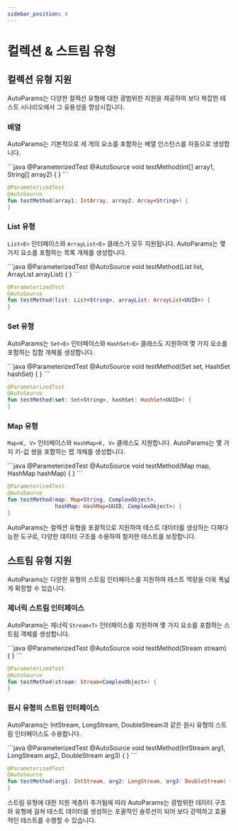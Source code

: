 ```yaml
---
sidebar_position: 4
---
```



# 컬렉션 & 스트림 유형

## 컬렉션 유형 지원

AutoParams는 다양한 컬렉션 유형에 대한 광범위한 지원을 제공하여 보다 복잡한 테스트 시나리오에서 그 유용성을 향상시킵니다.

### 배열

AutoParams는 기본적으로 세 개의 요소를 포함하는 배열 인스턴스를 자동으로 생성합니다.

<JavaKotlinCodeBlock>
```java
@ParameterizedTest
@AutoSource
void testMethod(int[] array1, String[] array2) {
}
```

```kotlin
@ParameterizedTest
@AutoSource
fun testMethod(array1: IntArray, array2: Array<String>) {
}
```
</JavaKotlinCodeBlock>

### List 유형

`List<E>` 인터페이스와 `ArrayList<E>` 클래스가 모두 지원됩니다. AutoParams는 몇 가지 요소를 포함하는 목록 개체를 생성합니다.

<JavaKotlinCodeBlock>
```java
@ParameterizedTest
@AutoSource
void testMethod(List<String> list, ArrayList<UUID> arrayList) {
}
```

```kotlin
@ParameterizedTest
@AutoSource
fun testMethod(list: List<String>, arrayList: ArrayList<UUID>) {
}
```
</JavaKotlinCodeBlock>

### Set 유형

AutoParams는 `Set<E>` 인터페이스와 `HashSet<E>` 클래스도 지원하여 몇 가지 요소를 포함하는 집합 개체를 생성합니다.

<JavaKotlinCodeBlock>
```java
@ParameterizedTest
@AutoSource
void testMethod(Set<String> set, HashSet<UUID> hashSet) {
}
```

```kotlin
@ParameterizedTest
@AutoSource
fun testMethod(set: Set<String>, hashSet: HashSet<UUID>) {
}
```
</JavaKotlinCodeBlock>

### Map 유형

`Map<K, V>` 인터페이스와 `HashMap<K, V>` 클래스도 지원합니다. AutoParams는 몇 가지 키-값 쌍을 포함하는 맵 개체를 생성합니다.

<JavaKotlinCodeBlock>
```java
@ParameterizedTest
@AutoSource
void testMethod(Map<String, ComplexObject> map,
                HashMap<UUID, ComplexObject> hashMap) {
}
```

```kotlin
@ParameterizedTest
@AutoSource
fun testMethod(map: Map<String, ComplexObject>,
               hashMap: HashMap<UUID, ComplexObject>) {
}
```
</JavaKotlinCodeBlock>

AutoParams는 컬렉션 유형을 포괄적으로 지원하여 테스트 데이터를 생성하는 다재다능한 도구로, 다양한 데이터 구조를 수용하여 철저한 테스트를 보장합니다.

## 스트림 유형 지원

AutoParams는 다양한 유형의 스트림 인터페이스를 지원하여 테스트 역량을 더욱 폭넓게 확장할 수 있습니다.

### 제너릭 스트림 인터페이스

AutoParams는 제너릭 `Stream<T>` 인터페이스를 지원하며 몇 가지 요소를 포함하는 스트림 객체를 생성합니다.

<JavaKotlinCodeBlock>
```java
@ParameterizedTest
@AutoSource
void testMethod(Stream<ComplexObject> stream) {
}
```

```kotlin
@ParameterizedTest
@AutoSource
fun testMethod(stream: Stream<ComplexObject>) {
}
```
</JavaKotlinCodeBlock>

### 원시 유형의 스트림 인터페이스

AutoParams는 IntStream, LongStream, DoubleStream과 같은 원시 유형의 스트림 인터페이스도 수용합니다.

<JavaKotlinCodeBlock>
```java
@ParameterizedTest
@AutoSource
void testMethod(IntStream arg1, LongStream arg2, DoubleStream arg3) {
}
```

```kotlin
@ParameterizedTest
@AutoSource
fun testMethod(arg1: IntStream, arg2: LongStream, arg3: DoubleStream) {
}
```
</JavaKotlinCodeBlock>

스트림 유형에 대한 지원 계층이 추가됨에 따라 AutoParams는 광범위한 데이터 구조와 유형에 걸쳐 테스트 데이터를 생성하는 포괄적인 솔루션이 되어 보다 강력하고 효율적인 테스트를 수행할 수 있습니다.
